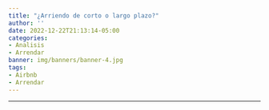 ```yaml
---
title: "¿Arriendo de corto o largo plazo?"
author: ''
date: 2022-12-22T21:13:14-05:00
categories:
- Analisis
- Arrendar
banner: img/banners/banner-4.jpg
tags:
- Airbnb
- Arrendar
---
```

---
